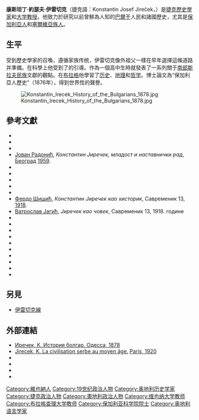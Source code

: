 {{copyedit|time=2017-01-30T10:53:24+00:00}}
{{no footnotes|time=2017-01-30T10:53:24+00:00}}
{{Infobox person
| name = 康斯坦丁·伊雷切克
| image = K.irechek.jpg
| native_name = Konstantin Jireček
| native_name_lang = cs
| birth_name = Konstantin Josef Jireček
| birth_date = {{Birth date|df=yes|1854|06|24}}
| birth_place = [[奧地利帝國|奧地利帝國]][[維也納|維也納]]
| death_date = {{Death date and age|df=yes|1918|01|10|1854|06|24}}
| death_place = [[奥匈帝国|奥匈帝国]][[維也納|維也納]]
| residence = [[維也納|維也納]]，[[索菲亞|索菲亞]]，[[布拉格|布拉格]]
| nationality = [[奥匈帝国|奥匈帝国]]
| ethnicity = [[捷克人|捷克人]]
| citizenship = [[奥匈帝国|奥匈帝国]]，[[保加利亞|保加利亞]]
| occupation = [[歷史學家|歷史學家]]，[[外交官|外交官]]
| notable_works = 保加利亞人歷史（Dějiny bulharského národa）<br />塞爾維亞族歷史（Историја Срба）
| home_town = [[維也納|維也納]]
| party = {{link-en|保加利亞保守黨|Conservative_Party (Bulgaria)}}
| parents = {{link-en|約瑟夫·伊雷切克|Josef Jireček}}（父，1825–1888）<br />Božena Šafárik（母）
| relatives = {{link-en|帕維爾·約瑟夫·沙法里克|Pavel Jozef Šafárik}}（外祖父）
| family = [[伊雷切克家族|伊雷切克家族]]
}}
'''康斯坦丁·約瑟夫·伊雷切克'''（捷克語：Konstantin Josef Jireček，{{bd|1854年|7月24日|1918年|1月10日|}}）是[[捷克|捷克]][[歷史學家|歷史學家]]和[[大学教授|大学教授]]。他致力於研究以前曾鮮為人知的[[巴尔干半岛|巴爾干]]人民和諸國歷史，尤其是[[保加利亞人|保加利亞人]]和[[塞爾維亞族|塞爾維亞族人]]。

==生平==
受到歷史學家的召喚，遵循家族传统，伊雷切克像外祖父{{link-en|沙法里克|Pavel Jozef Šafárik}}一樣在早年選擇這條道路并準備。在科學上他受到了{{link-en|久羅·達尼契奇|Đuro_Daničić}}的引導。作為一個高中生時就發表了一系列關于[[南部斯拉夫民族|南部斯拉夫民族]]文獻的觀點。在[[布拉格|布拉格]]他學習了[[历史|历史]]、[[地理|地理]]和[[哲学|哲学]]。博士論文為“保加利亞人歷史”（1876年），得到世界性的聲譽。

[[File:Konstantin_Irecek_History_of_the_Bulgarians_1878.jpg|thumb]]

== 參考文獻 ==
* {{cite journal|first=Никола|last=Радојчић|title=Јос. Константин Јиречек|journal=Народна старина|year=1923|volume=2, 6|url=http://hrcak.srce.hr/59495|accessdate=2016-11-24|publisher=Хрватски државни архив|location=萨格勒布|issn=1849-1529|ref=harv|archive-date=2019-12-01|archive-url=https://web.archive.org/web/20191201140657/https://hrcak.srce.hr/59495}}
*{{cite book|first=Раде|last=Михаљчић|title=Српски биографски речник, 4 И - К|year=2009|publisher=Матица српска|location=Нови Сад|isbn=978-86-7946-037-0|editor=Чедомир Попов|ref=harv}}
* {{cite journal|first1=Љубомир|last1=Никић|first2=Гордана|last2=Жујовић|first3=Гордана|last3=Радојчић-Костић|title=Грађа за биографски речник|journal=Издања Библиотеке|year=2007|volume=24|url=https://www.sanu.ac.rs/Biblioteka/BiografskiRecnik.pdf|accessdate=2016-11-25|publisher=САНУ|location=贝尔格莱德|issn=0561-743X|ref=harv|author=|archive-url=https://web.archive.org/web/20160305013209/https://www.sanu.ac.rs/Biblioteka/BiografskiRecnik.pdf|archive-date=2016-03-05|dead-url=yes}}
* [[Јован_Радонић|Јован Радонић]], ''Константин Јиречек, младост и наставнички рад'', [[Београд|Београд]] [[1959|1959]].
* {{cite web|work=plemenasrpska.yolasite.com|url=http://plemenasrpska.yolasite.com/resources/Konstantin_Jirecek_-_Kulturna_.pdf|author=Константин Јиречек|title=Историја Срба I|place=贝尔格莱德|year=1952|access-date=2017-01-30|archive-url=https://web.archive.org/web/20160305034835/http://plemenasrpska.yolasite.com/resources/Konstantin_Jirecek_-_Kulturna_.pdf|archive-date=2016-03-05|dead-url=yes}}
* {{cite journal|first=Борис|last=Субашић|title=Влада Станковић: Историју још учимо из аустроугарских књига|journal=Вечерње Новости онлајн|year=2013|url=http://www.novosti.rs/вести/насловна/друштво.395.html:470795-Vlada-Stankovic-Istoriju-jos-ucimo-iz-austrougarskih-knjiga|accessdate=2016-11-26|publisher=Компанија „Новости”|ref=harv|archive-date=2022-03-19|archive-url=https://web.archive.org/web/20220319064415/https://www.novosti.rs/%D0%B2%D0%B5%D1%81%D1%82%D0%B8/%D0%BD%D0%B0%D1%81%D0%BB%D0%BE%D0%B2%D0%BD%D0%B0/%D0%B4%D1%80%D1%83%D1%88%D1%82%D0%B2%D0%BE.395.html:470795-Vlada-Stankovic-Istoriju-jos-ucimo-iz-austrougarskih-knjiga}}
* {{cite journal|first=Михаило|last=Војводић|title=Стојан Новаковић о утицајима на српски језик|journal=Историјски часопис|year=2004|volume=LI|url=http://www.iib.ac.rs/docs/IstorijskiCasopis51(2004).pdf|accessdate=2016-11-26|editor=Тибор Живковић|publisher=Историјски Институт|location=贝尔格莱德|issn=0350-0802|ref=harv|author=|archive-url=https://web.archive.org/web/20151117113529/http://www.iib.ac.rs/docs/IstorijskiCasopis51%282004%29.pdf|archive-date=2015-11-17|dead-url=yes}}
* {{cite journal|first1=Биљана|last1=Вучетић|3=|first2=Срђан|last2=Рудић|title=Писма Милана Решетара Владимиру Ћоровићу (1919-1924)|journal=Мешовита грађа|year=2007|volume=XXVIII|url=http://www.iib.ac.rs/docs/MiscellaneaNS28(2007).pdf|accessdate=2016-11-26|editor1-first=Петар|editor1-last=В. Крестић|publisher=Историјски институт|location=贝尔格莱德|issn=0350-0802|ref=harv|author=|archive-url=https://web.archive.org/web/20151010022810/http://www.iib.ac.rs/docs/MiscellaneaNS28(2007).pdf|archive-date=2015-10-10|dead-url=yes}}
* {{cite book|first=Стојан|last=Новаковић|title=Из српске историје|year=1972|publisher=Матица српска, Српска књижевна задруга|location=Нови Сад - Београд|pages=65-149|url=http://www.digitalna.nb.rs/wb/NBS/Knjige/Srpska_knjizevnost_u_100knjiga/II-153244-063#page/32/mode/1up|editor=Живан Милисавац|accessdate=2016-11-27|chapter=Неколика тежа питања српске историје (поводом књиге Geschichte der Serben, von Konstantin Jireček, Gotha, 1911.)|archive-date=2022-02-22|archive-url=https://web.archive.org/web/20220222061543/https://digitalna.nb.rs/wb/NBS/Knjige/Srpska_knjizevnost_u_100knjiga/II-153244-063#page/32/mode/1up}}
* [[Фердо_Шишић|Фердо Шишић]], ''Константин Јиречек као хисторик'', Савременик 13, [[1918|1918]].
* [[Ватрослав_Јагић|Ватрослав Јагић]], ''Јиречек као човек'', Савременик 13, 1918. године
* {{cite book|last=Stadtmüller|first=Georg|title=Geschichte Südosteuropas|url=|year=1976|origyear=1950|publisher=Oldenbourg|ref=harv}}
* {{cite book|author=L. Léger|title=Neue österreichische Biographie 1815–1918|location=維也納|year=1923|pp=103–108}}
* {{cite journal|last=Jagić|first=Vatroslav|authorlink=Vatroslav Jagić|title=Константин Јиречек|journal=СКА|volume=8|year=1895|pp=176–184}}
* {{cite journal|title=Константин Јиречек|journal=OSN|volume=13|year=1898|p=546}}
* {{cite journal|title=Константин Иречек|journal=100 години БАН 1869–1969, т. 1|location=索菲亞|year=1969|pp=274–276}}
* {{cite journal|last=Radojčić|first=N.|title=Константин Јиречек|journal=BLGS|volume=2|pp=267–269}}
* {{cite book|last=Rehder|first=Р.|chapter=Konstantin Jireček|title=Kudĕlka|pp=205–209}}
* {{cite book|last=Šimeček|first=Z.|title=Konstantin Jireček|journal=ÖBL|volume=12|year=1962|pp=116–117}}
* {{cite journal|last=Mihaljčić|first=Rade|authorlink=Rade Mihaljčić|title=Константин Јиречек|journal=КМЕ|volume=2|pp=118–120}}
* {{cite book|last=Miltenova|first=A.|title=Б. Цвътковичъ и Й. Наги: ТрудоветЪ на проф. Д-ръ К. J. Иречека|location=索菲亞|year=1905}}

== 另見 ==
* [[伊雷切克線|伊雷切克線]]

== 外部連結 ==
* [http://publ.lib.ru/ARCHIVES/__Raritetnye_knigi/Makushev_V_Istoriya_Bolgar_v_trude_K_O_Irechka_1878_ZMNP.pdf Иречек, К. История болгар. Одесса, 1878] {{Wayback|url=http://publ.lib.ru/ARCHIVES/__Raritetnye_knigi/Makushev_V_Istoriya_Bolgar_v_trude_K_O_Irechka_1878_ZMNP.pdf |date=20171217031132 }}
* [[iarchive:lacivilisationse00jireuoft|Jirecek, K. La civilisation serbe au moyen âge.]] [[iarchive:lacivilisationse00jireuoft|Paris, 1920]]
* {{DNB portal|119224178|TYP=}}
* {{Internet Archive author |sname=Konstantin Josef Jireček |sopt=w}}
* {{Librivox author |id=6302}}
* {{cite web|author=SANU|title=Константин Јозеф ЈИРЕЧЕК|work=Чланови Српске академије наука и уметности|url=http://www.sanu.ac.rs/Clanstvo/IstClan.aspx?arg=212,|access-date=2017-02-07|archive-url=https://web.archive.org/web/20160304224304/http://www.sanu.ac.rs/Clanstvo/IstClan.aspx?arg=212,|archive-date=2016-03-04|dead-url=yes}}

{{Authority control}}
{{DEFAULTSORT:Jirecek, Konstantin}}
[[Category:維也納人|Category:維也納人]]
[[Category:19世纪政治人物|Category:19世纪政治人物]]
[[Category:奥地利历史学家|Category:奥地利历史学家]]
[[Category:捷克政治人物|Category:捷克政治人物]]
[[Category:奧地利政治人物|Category:奧地利政治人物]]
[[Category:维也纳大学教师|Category:维也纳大学教师]]
[[Category:布拉格查理大学教师|Category:布拉格查理大学教师]]
[[Category:保加利亚科学院院士|Category:保加利亚科学院院士]]
[[Category:奥地利语言学家|Category:奥地利语言学家]]